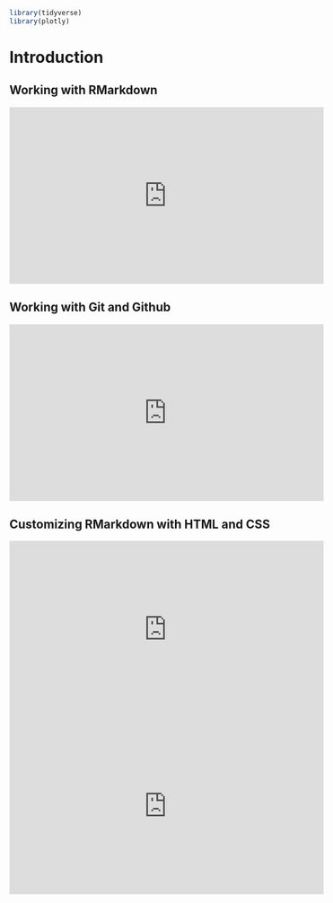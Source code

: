 ```r
library(tidyverse)
library(plotly)
```


# Introduction {#dm}

## Working with RMarkdown

<iframe width="560" height="315" src="https://www.youtube.com/embed/Xn5AmUf7gDQ" frameborder="0" allow="accelerometer; autoplay; clipboard-write; encrypted-media; gyroscope; picture-in-picture" allowfullscreen></iframe>

## Working with Git and Github

<iframe width="560" height="315" src="https://www.youtube.com/embed/kL6L2MNqPHg" frameborder="0" allow="accelerometer; autoplay; clipboard-write; encrypted-media; gyroscope; picture-in-picture" allowfullscreen></iframe>

## Customizing RMarkdown with HTML and CSS

<iframe width="560" height="315" src="https://www.youtube.com/embed/WwNuvGLblJU" frameborder="0" allow="accelerometer; autoplay; clipboard-write; encrypted-media; gyroscope; picture-in-picture" allowfullscreen></iframe>

<iframe width="560" height="315" src="https://www.youtube.com/embed/831xcxzUdiQ" frameborder="0" allow="accelerometer; autoplay; clipboard-write; encrypted-media; gyroscope; picture-in-picture" allowfullscreen></iframe>


